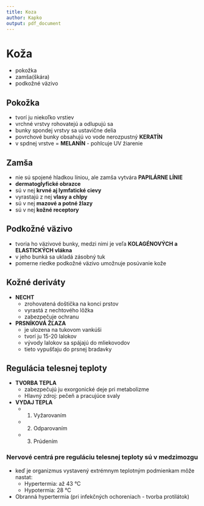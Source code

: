 ```yaml
---
title: Koza
author: Kapko
output: pdf_document
---
```


# Koža
- pokožka
- zamša(škára)
- podkožné väzivo

## Pokožka
- tvorí ju niekoľko vrstiev
- vrchné vrstvy rohovatejú a odlupujú sa
- bunky spondej vrstvy sa ustavične delia
- povrchové bunky obsahujú vo vode nerozpustný **KERATÍN**
- v spdnej vrstve = **MELANÍN** - pohlcuje UV žiarenie

## Zamša
- nie sú spojené hladkou líniou, ale zamša vytvára **PAPILÁRNE LÍNIE**
- **dermatoglyfické obrazce**
- sú v nej **krvné aj lymfatické cievy**
- vyrastajú z nej **vlasy a chlpy**
- sú v nej **mazové a potné žlazy**
- sú v nej **kožné receptory**

## Podkožné väzivo
- tvoria ho väzivové bunky, medzi nimi je veľa **KOLAGÉNOVÝCH a ELASTICKÝCH vlákna**
- v jeho bunká sa ukladá zásobný tuk
- pomerne riedke podkožné väzivo umožnuje posúvanie kože

## Kožné deriváty
- **NECHT**
    - zrohovatená doštička na konci prstov
    - vyrastá z nechtového lôžka
    - zabezpečuje ochranu
- **PRSNÍKOVÁ ŽĽAZA**
    - je ulozena na tukovom vankúši
    - tvorí ju 15-20 lalokov
    - vývody lalokov sa spájajú do mliekovodov
    - tieto vypušťaju do prsnej bradavky

## Regulácia telesnej teploty
- **TVORBA TEPLA**
    - zabezpečujú ju exorgonické deje pri metabolizme
    - Hlavný zdroj: pečeň a pracujúce svaly

- **VYDAJ TEPLA**
    - 1. Vyžarovaním 
    - 2. Odparovaním
    - 3. Prúdením

### Nervové centrá pre reguláciu telesnej teploty sú v medzimozgu
- keď je organizmus vystavený extrémnym teplotným podmienkam môže nastat:
    - Hypertermia: až 43 °C
    - Hypotermia: 28 °C
- Obranná hypertermia (pri infekčných ochoreniach - tvorba protilátok)
